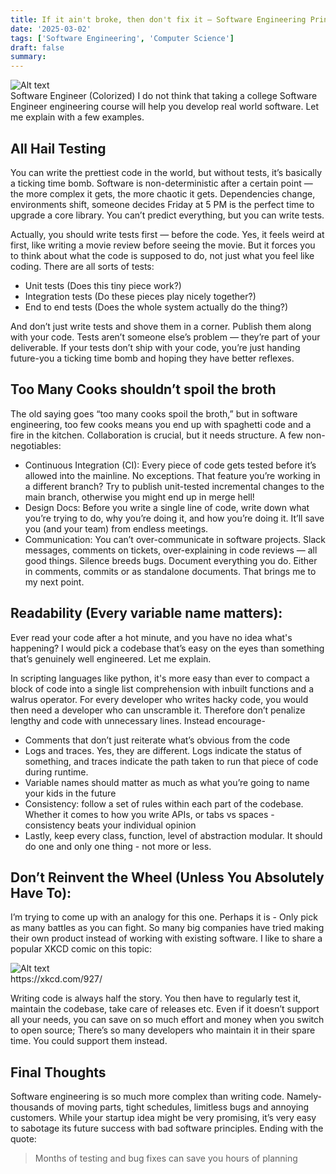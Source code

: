 ```yaml
---
title: If it ain't broke, then don't fix it – Software Engineering Principles
date: '2025-03-02'
tags: ['Software Engineering', 'Computer Science']
draft: false
summary:
---
```


<div style={{ display: 'flex', justifyContent: 'center' }}>
  <img src="/static/images/harold.png" alt="Alt text" style={{ width: '75%' }} />
</div>
<span style={{ color: 'grey', fontSize: '0.8em', display: 'block', textAlign: 'center' }}>
  Software Engineer (Colorized)
</span>
I do not think that taking a college Software Engineer engineering course will help you develop real world software. Let
me explain with a few examples.

## All Hail Testing

You can write the prettiest code in the world, but without tests, it’s basically a ticking time bomb. Software is non-deterministic after a certain point — the more complex it gets, the more chaotic it gets. Dependencies change, environments shift, someone decides Friday at 5 PM is the perfect time to upgrade a core library. You can’t predict everything, but you can write tests.

Actually, you should write tests first — before the code. Yes, it feels weird at first, like writing a movie review before seeing the movie. But it forces you to think about what the code is supposed to do, not just what you feel like coding.
There are all sorts of tests:

- Unit tests (Does this tiny piece work?)
- Integration tests (Do these pieces play nicely together?)
- End to end tests (Does the whole system actually do the thing?)

And don’t just write tests and shove them in a corner. Publish them along with your code. Tests aren’t someone else’s problem — they’re part of your deliverable. If your tests don’t ship with your code, you’re just handing future-you a ticking time bomb and hoping they have better reflexes.

## Too Many Cooks shouldn’t spoil the broth

The old saying goes “too many cooks spoil the broth,” but in software engineering, too few cooks means you end up with spaghetti code and a fire in the kitchen. Collaboration is crucial, but it needs structure.
A few non-negotiables:

- Continuous Integration (CI): Every piece of code gets tested before it’s allowed into the mainline. No exceptions. That feature you’re working in a different branch? Try to publish unit-tested incremental changes to the main branch, otherwise you might end up in merge hell!
- Design Docs: Before you write a single line of code, write down what you’re trying to do, why you’re doing it, and how you’re doing it. It’ll save you (and your team) from endless meetings.
- Communication: You can’t over-communicate in software projects. Slack messages, comments on tickets, over-explaining in code reviews — all good things. Silence breeds bugs. Document everything you do. Either in comments, commits or as standalone documents. That brings me to my next point.

## Readability (Every variable name matters):

Ever read your code after a hot minute, and you have no idea what's happening? I would pick a codebase that’s easy on the eyes than something that’s genuinely well engineered. Let me explain.

In scripting languages like python, it's more easy than ever to compact a block of code into a single list comprehension with inbuilt functions and a walrus operator. For every developer who writes hacky code, you would then need a developer who can unscramble it. Therefore don’t penalize lengthy and code with unnecessary lines. Instead encourage-

- Comments that don’t just reiterate what’s obvious from the code
- Logs and traces. Yes, they are different. Logs indicate the status of something, and traces indicate the path taken to run that piece of code during runtime.
- Variable names should matter as much as what you’re going to name your kids in the future
- Consistency: follow a set of rules within each part of the codebase. Whether it comes to how you write APIs, or tabs vs spaces - consistency beats your individual opinion
- Lastly, keep every class, function, level of abstraction modular. It should do one and only one thing - not more or less.

## Don’t Reinvent the Wheel (Unless You Absolutely Have To):

I’m trying to come up with an analogy for this one. Perhaps it is - Only pick as many battles as you can fight. So many big companies have tried making their own product instead of working with existing software. I like to share a popular XKCD comic on this topic:

<div style={{ display: 'flex', justifyContent: 'center' }}>
  <img src="/static/images/xkcd-standards.png" alt="Alt text" style={{ width: '90%' }} />
</div>
<span style={{ color: 'grey', fontSize: '0.8em', display: 'block', textAlign: 'center' }}>https://xkcd.com/927/</span>

Writing code is always half the story. You then have to regularly test it, maintain the codebase, take care of releases etc. Even if it doesn’t support all your needs, you can save on so much effort and money when you switch to open source; There’s so many developers who maintain it in their spare time. You could support them instead.

## Final Thoughts

Software engineering is so much more complex than writing code. Namely- thousands of moving parts, tight schedules, limitless bugs and annoying customers. While your startup idea might be very promising, it’s very easy to sabotage its future success with bad software principles. Ending with the quote:

> Months of testing and bug fixes can save you hours of planning
